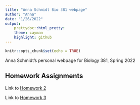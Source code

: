 ```yaml
---
title: "Anna Schmidt Bio 381 webpage"
author: "Anna"
date: "1/26/2022"
output:
    prettydoc::html_pretty:
    theme: cayman
    highlight: github
---
```


```r
knitr::opts_chunk$set(echo = TRUE)
```

Anna Schmidt's personal webpage for Biology 381, Spring 2022

## Homework Assignments
Link to [Homework 2](Homework_02.html)

Link to [Homework 3](Homework_03.html)


